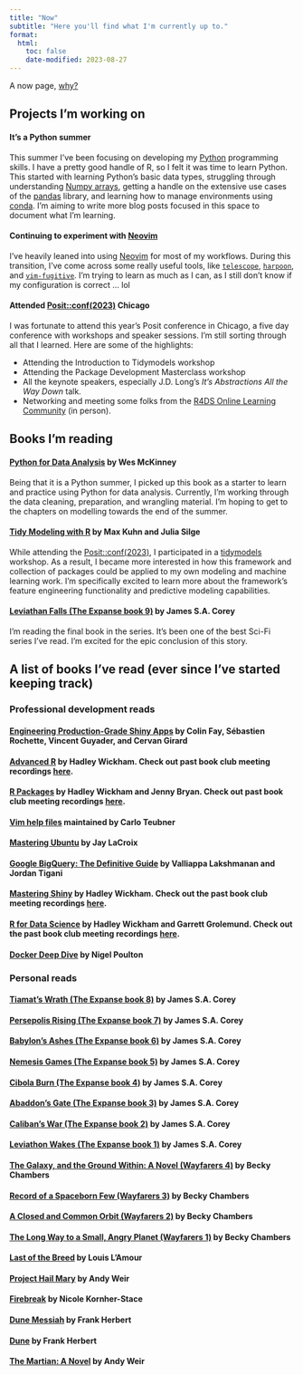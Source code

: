 ```yaml
---
title: "Now"
subtitle: "Here you'll find what I'm currently up to."
format:
  html:
    toc: false
    date-modified: 2023-08-27
---
```


A now page, [why?](https://nownownow.com/about) 

## Projects I'm working on

#### It's a Python summer

This summer I've been focusing on developing my [Python](https://www.python.org/) programming skills. I have a pretty good handle of R, so I felt it was time to learn Python. This started with learning Python's basic data types, struggling through understanding [Numpy arrays](https://numpy.org/doc/1.25/), getting a handle on the extensive use cases of the [pandas](https://pandas.pydata.org/) library, and learning how to manage environments using [conda](https://docs.conda.io/en/latest/). I'm aiming to write more blog posts focused in this space to document what I'm learning.

#### Continuing to experiment with [Neovim](https://neovim.io/)

I've heavily leaned into using [Neovim](https://neovim.io/) for most of my workflows. During this transition, I've come across some really useful tools, like [`telescope`](https://github.com/nvim-telescope/telescope.nvim), [`harpoon`](https://github.com/ThePrimeagen/harpoon), and [`vim-fugitive`](https://github.com/tpope/vim-fugitive). I'm trying to learn as much as I can, as I still don't know if my configuration is correct ... lol

#### Attended [Posit::conf(2023)](https://posit.co/conference/) Chicago

I was fortunate to attend this year's Posit conference in Chicago, a five day conference with workshops and speaker sessions. I'm still sorting through all that I learned. Here are some of the highlights:

* Attending the Introduction to Tidymodels workshop
* Attending the Package Development Masterclass workshop
* All the keynote speakers, especially J.D. Long's *It's Abstractions All the Way Down* talk.
* Networking and meeting some folks from the [R4DS Online Learning Community](https://rfordatasci.com/) (in person).

## Books I'm reading

#### [Python for Data Analysis](https://wesmckinney.com/book/) by Wes McKinney

Being that it is a Python summer, I picked up this book as a starter to learn and practice using Python for data analysis. Currently, I'm working through the data cleaning, preparation, and wrangling material. I'm hoping to get to the chapters on modelling towards the end of the summer. 

#### [Tidy Modeling with R](https://www.tmwr.org/) by Max Kuhn and Julia Silge

While attending the [Posit::conf(2023)](https://posit.co/conference/), I participated in a [tidymodels](https://www.tidymodels.org/) workshop. As a result, I became more interested in how this framework and collection of packages could be applied to my own modeling and machine learning work. I'm specifically excited to learn more about the framework's feature engineering functionality and predictive modeling capabilities.

#### [Leviathan Falls (The Expanse book 9)](https://www.amazon.com/Leviathan-Falls-Expanse-Book-9/dp/B0971RBRV8) by James S.A. Corey

I'm reading the final book in the series. It's been one of the best Sci-Fi series I've read. I'm excited for the epic conclusion of this story.  

## A list of books I've read (ever since I've started keeping track)

### Professional development reads

#### [Engineering Production-Grade Shiny Apps](https://engineering-shiny.org/) by Colin Fay, Sébastien Rochette, Vincent Guyader, and Cervan Girard

#### [Advanced R](https://adv-r.hadley.nz/) by Hadley Wickham. Check out past book club meeting recordings [here](https://www.youtube.com/playlist?list=PL3x6DOfs2NGi4I1DhjPufFNbqCry_xQLq).

#### [R Packages](https://r-pkgs.org/) by Hadley Wickham and Jenny Bryan. Check out past book club meeting recordings [here](https://www.youtube.com/watch?v=QOmdmGMxl_Q&list=PL3x6DOfs2NGi8NcKmNxw_Hk4-leUsivZv&index=1).

#### [Vim help files](https://vimhelp.org/) maintained by Carlo Teubner

#### [Mastering Ubuntu](https://www.amazon.com/Mastering-Ubuntu-Server-configuring-troubleshooting/dp/1800564643) by Jay LaCroix

#### [Google BigQuery: The Definitive Guide](https://www.amazon.com/Google-BigQuery-Definitive-Warehousing-Analytics/dp/1492044466/) by Valliappa Lakshmanan and Jordan Tigani

#### [Mastering Shiny](https://mastering-shiny.org/) by Hadley Wickham. Check out the past book club meeting recordings [here](https://www.youtube.com/watch?v=beOYuHG9Xng&list=PL3x6DOfs2NGjhwrYvdmrKRNcvXX7X6ldt).

#### [R for Data Science](https://r4ds.had.co.nz/) by Hadley Wickham and Garrett Grolemund. Check out the past book club meeting recordings [here](https://www.youtube.com/watch?v=_IQrDw3Fp4M&list=PL3x6DOfs2NGjtn1_4BSX99R5wrLjK7XvY).

#### [Docker Deep Dive](https://www.amazon.com/Docker-Deep-Dive-Nigel-Poulton-ebook/dp/B01LXWQUFF) by Nigel Poulton

### Personal reads

#### [Tiamat's Wrath (The Expanse book 8)](https://www.amazon.com/Tiamats-Wrath-Expanse-Book-8-ebook/dp/B07BVNVWL6) by James S.A. Corey

#### [Persepolis Rising (The Expanse book 7)](https://www.amazon.com/Persepolis-Rising-Expanse-James-Corey/dp/0316332852) by James S.A. Corey

#### [Babylon's Ashes (The Expanse book 6)](https://www.amazon.com/Babylons-Ashes-Expanse-James-Corey/dp/031633474X) by James S.A. Corey

#### [Nemesis Games (The Expanse book 5)](https://www.amazon.com/Nemesis-Games-Expanse-Book-5-ebook/dp/B00O7X626W/) by James S.A. Corey

#### [Cibola Burn (The Expanse book 4)](https://www.amazon.com/Cibola-Burn-Expanse-James-Corey/dp/0316334685) by James S.A. Corey

#### [Abaddon's Gate (The Expanse book 3)](https://www.amazon.com/Abaddons-Gate-Expanse-James-Corey/dp/0316129070) by James S.A. Corey

#### [Caliban's War (The Expanse book 2)](https://www.amazon.com/Calibans-War-Expanse-Book-2-ebook/dp/B005SCRR1A) by James S.A. Corey

#### [Leviathon Wakes (The Expanse book 1)](https://www.amazon.com/Leviathan-Wakes-Expanse-Book-1-ebook/dp/B0047Y171G) by James S.A. Corey

#### [The Galaxy, and the Ground Within: A Novel (Wayfarers 4)](https://www.amazon.com/Galaxy-Ground-Within-Novel-Wayfarers-ebook/dp/B088RDCLQ4) by Becky Chambers

#### [Record of a Spaceborn Few (Wayfarers 3)](https://www.amazon.com/Record-Spaceborn-Few-Wayfarers-Book-ebook/dp/B072BFJCB9/) by Becky Chambers

#### [A Closed and Common Orbit (Wayfarers 2)](https://www.amazon.com/dp/B01ARXVTFE/ref=dp-kindle-redirect?_encoding=UTF8&btkr=1) by Becky Chambers

#### [The Long Way to a Small, Angry Planet (Wayfarers 1)](https://www.amazon.com/Long-Small-Angry-Planet-Wayfarers/dp/0062444131) by Becky Chambers

#### [Last of the Breed](https://www.amazon.com/Last-Breed-Novel-Louis-LAmour/dp/0553280422) by Louis L'Amour

#### [Project Hail Mary](https://www.amazon.com/Project-Hail-Mary-Andy-Weir-ebook/dp/B08FHBV4ZX/) by Andy Weir

#### [Firebreak](https://apps.npr.org/best-books/#year=2021&book=93) by Nicole Kornher-Stace

#### [Dune Messiah](https://www.amazon.com/gp/product/B0011UGNDG) by Frank Herbert

#### [Dune](https://www.amazon.com/gp/product/B00B7NPRY8) by Frank Herbert

#### [The Martian: A Novel](https://www.amazon.com/Martian-Novel-Andy-Weir-ebook/dp/B00EMXBDMA) by Andy Weir
